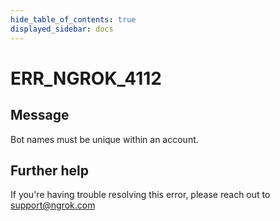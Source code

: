 ```yaml
---
hide_table_of_contents: true
displayed_sidebar: docs
---
```



# ERR_NGROK_4112

## Message

Bot names must be unique within an account.

<ErrorDetails error="err_ngrok_4112" />

## Further help

If you're having trouble resolving this error, please reach out to [support@ngrok.com](mailto:support@ngrok.com?subject=Help%20with%20ERR_NGROK_4112)
